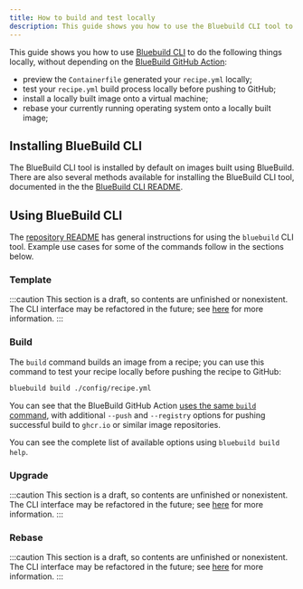 ```yaml
---
title: How to build and test locally
description: This guide shows you how to use the Bluebuild CLI tool to test images in your local development environment before pushing them to GitHub.
---
```


[bluebuild-cli-repo]: https://github.com/blue-build/cli
[bluebuild-cli-readme]: https://github.com/blue-build/cli?tab=readme-ov-file
[bluebuild-cli-readme-howtouse]: https://github.com/blue-build/cli?tab=readme-ov-file#how-to-use
[bluebuild-cli-ghaction]: https://github.com/blue-build/github-action/
[bluebuild-cli-ghaction-build]: https://github.com/blue-build/github-action/blob/main/action.yml#L89-L99
[refactor-discussion]: https://github.com/blue-build/cli/issues/65

This guide shows you how to use [Bluebuild CLI][bluebuild-cli-repo] to do the following things locally, without depending on the [BlueBuild GitHub Action][bluebuild-cli-ghaction]:

- preview the `Containerfile` generated your `recipe.yml` locally;
- test your `recipe.yml` build process locally before pushing to GitHub;
- install a locally built image onto a virtual machine;
- rebase your currently running operating system onto a locally built image;

## Installing BlueBuild CLI

The BlueBuild CLI tool is installed by default on images built using BlueBuild. There are also several methods available for installing the BlueBuild CLI tool, documented in the the [BlueBuild CLI README][bluebuild-cli-readme].

## Using BlueBuild CLI

The [repository README][bluebuild-cli-readme-howtouse] has general instructions for using the `bluebuild` CLI tool. Example use cases for some of the commands follow in the sections below.

### Template

:::caution
This section is a draft, so contents are unfinished or nonexistent. The CLI interface may be refactored in the future; see [here][refactor-discussion] for more information.
:::


### Build

The `build` command builds an image from a recipe; you can use this command to test your recipe locally before pushing the recipe to GitHub:

```bash
bluebuild build ./config/recipe.yml
```

You can see that the BlueBuild GitHub Action [uses the same `build` command][bluebuild-cli-ghaction-build], with additional `--push` and `--registry` options for pushing successful build to `ghcr.io` or similar image repositories.

You can see the complete list of available options using `bluebuild build help`.

### Upgrade

:::caution
This section is a draft, so contents are unfinished or nonexistent. The CLI interface may be refactored in the future; see [here][refactor-discussion] for more information.
:::


### Rebase

:::caution
This section is a draft, so contents are unfinished or nonexistent. The CLI interface may be refactored in the future; see [here][refactor-discussion] for more information.
:::
